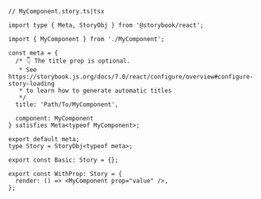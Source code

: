 ```tsx
// MyComponent.story.ts|tsx

import type { Meta, StoryObj } from '@storybook/react';

import { MyComponent } from './MyComponent';

const meta = {
  /* 👇 The title prop is optional.
   * See https://storybook.js.org/docs/7.0/react/configure/overview#configure-story-loading
   * to learn how to generate automatic titles
   */
  title: 'Path/To/MyComponent',

  component: MyComponent
} satisfies Meta<typeof MyComponent>;

export default meta;
type Story = StoryObj<typeof meta>;

export const Basic: Story = {};

export const WithProp: Story = {
  render: () => <MyComponent prop="value" />,
};
```
